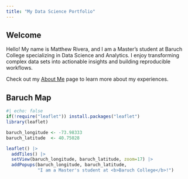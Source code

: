 ```yaml
---
title: "My Data Science Portfolio"
---
```


## Welcome

Hello! My name is Matthew Rivera, and I am a Master's student at Baruch College specializing in Data Science and Analytics. I enjoy transforming complex data sets into actionable insights and building reproducible workflows.

Check out my [About Me](about.qmd) page to learn more about my experiences.

## Baruch Map

```r
#| echo: false
if(!require("leaflet")) install.packages("leaflet")
library(leaflet)

baruch_longitude <- -73.98333
baruch_latitude  <- 40.75028

leaflet() |>
  addTiles() |>
  setView(baruch_longitude, baruch_latitude, zoom=17) |>
  addPopups(baruch_longitude, baruch_latitude, 
            "I am a Master's student at <b>Baruch College</b>!")
```
